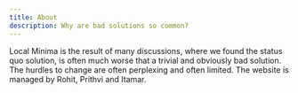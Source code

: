 ```yaml
---
title: About
description: Why are bad solutions so common?
---
```


Local Minima is the result of many discussions, where we found the status quo solution, is often much worse that a trivial and obviously bad solution. The hurdles to change are often perplexing and often limited.
The website is managed by Rohit, Prithvi and Itamar. 